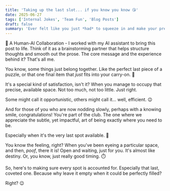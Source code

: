 ```yaml
---
title: 'Taking up the last slot... if you know you know 😘'
date: 2025-06-27
tags: ['Internal Jokes', 'Team Fun', 'Blog Posts']
draft: false
summary: 'Ever felt like you just *had* to squeeze in and make your presence known? Sometimes, a well-timed appearance is all it takes to complete the picture. This one''s for those who appreciate the subtle art of fitting in… right at the very end.'
---
```


🤝 A Human-AI Collaboration - I worked with my AI assistant to bring this post to life. Think of it as a brainstorming partner that helps structure thoughts and smooth out the prose. The core message and the experience behind it? That's all me.

You know, some things just belong together. Like the perfect last piece of a puzzle, or that one final item that *just* fits into your carry-on. 🎒

It's a special kind of satisfaction, isn't it? When you manage to occupy that precise, available space. Not too much, not too little. Just right.

Some might call it opportunistic, others might call it… well, efficient. 😉

And for those of you who are now nodding slowly, perhaps with a knowing smile, congratulations! You're part of the club. The one where we appreciate the subtle, yet impactful, art of being exactly where you need to be.

Especially when it's the very last spot available. 🤫

You know the feeling, right? When you've been eyeing a particular space, and then, *poof*, there it is! Open and waiting, just for you. It's almost like destiny. Or, you know, just really good timing. ⏱️

So, here's to making sure every spot is accounted for. Especially that last, coveted one. Because why leave it empty when it could be perfectly filled?

Right? 😉
